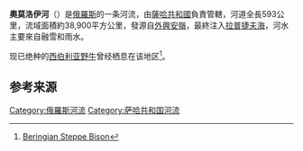 {{Infobox river
| name              = 奧莫洛伊河
| image             =
| image_caption     =
| map               = Siberia omoloy.png
| map_caption       = 奧莫洛伊河在东北西伯利亚的位置
| source1           = 
| source1_elevation =
| mouth             = [[拉普捷夫海|拉普捷夫海]]
| mouth_location    = 
| mouth_coordinates = {{coord|71|13|52|N|131|59|31|E|region:RU_source:kolossus-eswiki|display=it}}
| progression       = 
| subdivision_type1 = 国家
| subdivision_name1 = [[俄羅斯|俄羅斯]]
| length            = {{convert|593|km|abbr=on}}
| discharge1_avg    = 
| basin_size        = {{convert|38900|km2|abbr=on}}
}}

'''奧莫洛伊河'''（{{lang-ru|Омолой}}）是[[俄羅斯|俄羅斯]]的一条河流，由[[薩哈共和國|薩哈共和國]]負責管轄，河道全長593公里，流域面積約38,900平方公里，發源自[[外興安嶺|外興安嶺]]，最終注入[[拉普捷夫海|拉普捷夫海]]，河水主要來自融雪和雨水。

现已绝种的[[西伯利亞野牛|西伯利亚野牛]]曾经栖息在该地区<ref>[http://www.sciencemag.org/cgi/data/306/5701/1561/DC1/1 Beringian Steppe Bison]</ref>。

==参考来源==
{{reflist}}

{{Russia-geo-stub}}

[[Category:俄羅斯河流|Category:俄羅斯河流]]
[[Category:萨哈共和国河流|Category:萨哈共和国河流]]